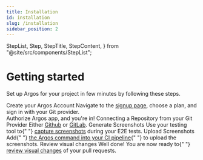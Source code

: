 ```yaml
---
title: Installation
id: installation
slug: /installation
sidebar_position: 2
---
```


  StepList,
  Step,
  StepTitle,
  StepContent,
} from "@site/src/components/StepList";

# Getting started

Set up Argos for your project in few minutes by following these steps.

<StepList>
  <Step>
    <StepTitle>Create your Argos Account</StepTitle>
    <StepContent>
      Navigate to the <a href="http://app.argos-ci.com/signup">signup page</a>,
      choose a plan, and sign in with your Git provider. <br />
      Authorize Argos app, and you're in!
    </StepContent>
  </Step>
  <Step>
    <StepTitle>Connecting a Repository from your Git Provider</StepTitle>
    <StepContent>
      Either <a href="/github">Github</a> or <a href="gitlab">GitLab</a>.
    </StepContent>
  </Step>
  <Step>
    <StepTitle>Generate Screenshots</StepTitle>
    <StepContent>
      Use your testing tool to{" "}
      <a href="/capture-screenshots">capture screenshots</a> during your E2E
      tests.
    </StepContent>
  </Step>
  <Step>
    <StepTitle>Upload Screenshots</StepTitle>
    <StepContent>
      Add{" "}
      <a href="/upload-screenshots">the Argos command into your CI pipeline</a>{" "}
      to upload the screenshots.
    </StepContent>
  </Step>
  <Step>
    <StepTitle>Review visual changes</StepTitle>
    <StepContent>
      Well done! You are now ready to{" "}
      <a href="/review-changes">review visual changes</a> of your pull requests.
    </StepContent>
  </Step>
</StepList>

<HelpSection />
